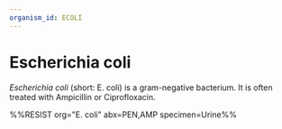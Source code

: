 ```yaml
---
organism_id: ECOLI
---
```


# Escherichia coli

*Escherichia coli* (short: E. coli) is a gram-negative bacterium.
It is often treated with Ampicillin or Ciprofloxacin.

%%RESIST org="E. coli" abx=PEN,AMP specimen=Urine%%